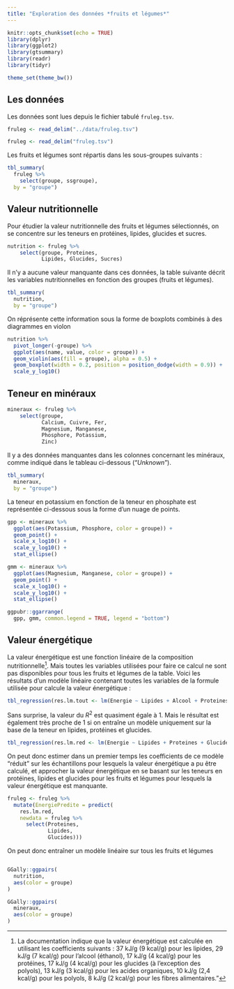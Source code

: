 ```yaml
---
title: "Exploration des données *fruits et légumes*"
---
```



```r
knitr::opts_chunk$set(echo = TRUE)
library(dplyr)
library(ggplot2)
library(gtsummary)
library(readr)
library(tidyr)

theme_set(theme_bw())
```


## Les données

Les données sont lues depuis le fichier tabulé `fruleg.tsv`.

```r
fruleg <- read_delim("../data/fruleg.tsv")
```

```r
fruleg <- read_delim("fruleg.tsv")
```

Les fruits et légumes sont répartis dans les sous-groupes suivants :

```r
tbl_summary(
  fruleg %>% 
    select(groupe, ssgroupe), 
  by = "groupe")
```


## Valeur nutritionnelle

Pour étudier la valeur nutritionnelle des fruits et légumes sélectionnés, on se concentre sur les teneurs en protéines, lipides, glucides et sucres.

```r
nutrition <- fruleg %>%
    select(groupe, Proteines, 
           Lipides, Glucides, Sucres)
```

Il n'y a aucune valeur manquante dans ces données, la table suivante décrit les variables nutritionnelles en fonction des groupes (fruits et légumes).

```r
tbl_summary(
  nutrition,
  by = "groupe")
```

On réprésente cette information sous la forme de boxplots combinés à des diagrammes en violon


```r
nutrition %>%
  pivot_longer(-groupe) %>%
  ggplot(aes(name, value, color = groupe)) + 
  geom_violin(aes(fill = groupe), alpha = 0.5) +
  geom_boxplot(width = 0.2, position = position_dodge(width = 0.9)) +
  scale_y_log10()
```



## Teneur en minéraux

```r
mineraux <- fruleg %>%
    select(groupe,
           Calcium, Cuivre, Fer,
           Magnesium, Manganese, 
           Phosphore, Potassium,
           Zinc)
```

Il y a des données manquantes dans les colonnes concernant les minéraux, comme indiqué dans le tableau ci-dessous ("*Unknown*").

```r
tbl_summary(
  mineraux,
  by = "groupe")
```

La teneur en potassium en fonction de la teneur en phosphate est représentée ci-dessous sous la forme d'un nuage de points.

```r
gpp <- mineraux %>%
  ggplot(aes(Potassium, Phosphore, color = groupe)) + 
  geom_point() + 
  scale_x_log10() + 
  scale_y_log10() +
  stat_ellipse()

gmm <- mineraux %>%
  ggplot(aes(Magnesium, Manganese, color = groupe)) + 
  geom_point() + 
  scale_x_log10() + 
  scale_y_log10() +
  stat_ellipse()

ggpubr::ggarrange(
  gpp, gmm, common.legend = TRUE, legend = "bottom")
```


## Valeur énergétique

La valeur énergétique est une fonction linéaire de la composition nutritionnelle[^e]. Mais toutes les variables utilisées pour faire ce calcul ne sont pas disponibles pour tous les fruits et légumes de la table. Voici les résultats d'un modèle linéaire contenant toutes les variables de la formule utilisée pour calcule la valeur énergétique : 

```r
tbl_regression(res.lm.tout <- lm(Energie ~ Lipides + Alcool + Proteines + Glucides + AcidesOrganiques + Polyols + Fibres, data = fruleg)) %>% add_glance_table(include = c(adj.r.squared))
```

Sans surprise, la valeur du $R^2$ est quasiment égale à 1. Mais le résultat est également très proche de 1 si on entraîne un modèle uniquement sur la base de la teneur en lipides, protéines et glucides.

```r
tbl_regression(res.lm.red <- lm(Energie ~ Lipides + Proteines + Glucides, data = fruleg)) %>% add_glance_table(include = c(adj.r.squared))
```

On peut donc estimer dans un premier temps les coefficients de ce modèle "réduit" sur les échantillons pour lesquels la valeur énergétique a pu être calculé, et approcher la valeur énergétique en se basant sur les teneurs en protéines, lipides et glucides pour les fruits et légumes pour lesquels la valeur énergétique est manquante.

```r
fruleg <- fruleg %>% 
  mutate(EnergiePredite = predict(
    res.lm.red, 
    newdata = fruleg %>% 
      select(Proteines,
             Lipides,
             Glucides)))
```



[^e]: La documentation indique que la valeur énergétique est calculée en utilisant les coefficients suivants : 37 kJ/g (9 kcal/g) pour les lipides, 29 kJ/g (7 kcal/g) pour l'alcool (éthanol), 17 kJ/g (4 kcal/g) pour les protéines, 17 kJ/g (4 kcal/g) pour les glucides (à l'exception des polyols), 13 kJ/g (3 kcal/g) pour les acides organiques, 10 kJ/g (2,4 kcal/g) pour les polyols, 8 kJ/g (2 kcal/g) pour les fibres alimentaires."


On peut donc entraîner un modèle linéaire sur tous les fruits et légumes 


```r

```


```r
GGally::ggpairs(
  nutrition,
  aes(color = groupe)
)

GGally::ggpairs(
  mineraux,
  aes(color = groupe)
)
```







